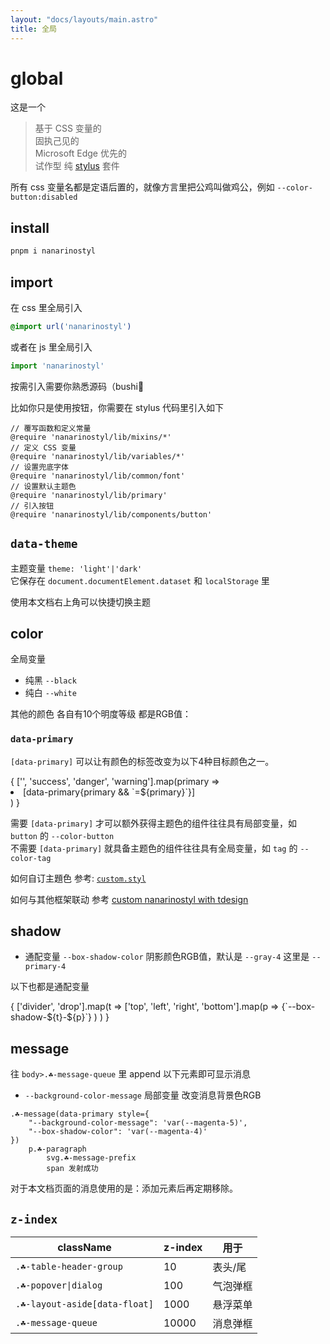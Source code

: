 ```yaml
---
layout: "docs/layouts/main.astro"
title: 全局
---
```



# global

这是一个    
> 基于 CSS 变量的    
> 固执己见的    
> Microsoft Edge 优先的    
> 试作型 纯<T tag="i" data-primary="success"> [stylus](https://stylus-lang.com/) </T>套件

所有 css 变量名都是定语后置的，就像方言里把公鸡叫做鸡公，例如 `--color-button:disabled`

## install

```bash
pnpm i nanarinostyl
```

## import

在 css 里全局引入

```css
@import url('nanarinostyl')
```

或者在 js 里全局引入

```ts
import 'nanarinostyl'
```

按需引入需要你熟悉源码（bushi🤣

比如你只是使用按钮，你需要在 stylus 代码里引入如下

```styl
// 覆写函数和定义常量
@require 'nanarinostyl/lib/mixins/*'
// 定义 CSS 变量
@require 'nanarinostyl/lib/variables/*'
// 设置兜底字体
@require 'nanarinostyl/lib/common/font'
// 设置默认主题色
@require 'nanarinostyl/lib/primary'
// 引入按钮
@require 'nanarinostyl/lib/components/button'
```


## `data-theme`

主题变量 `theme: 'light'|'dark'`    
它保存在 `document.documentElement.dataset` 和 `localStorage` 里

使用本文档右上角可以快捷切换主题


## color

全局变量

- 纯黑 `--black` 
- 纯白 `--white` 

其他的颜色 各自有10个明度等级 都是RGB值：

<ColorsCopy />

### `data-primary`

`[data-primary]` 可以让有颜色的标签改变为以下4种目标颜色之一。

<T tag="ul" class="☘-list">
{
    ['', 'success', 'danger', 'warning'].map(primary => 
        <li data-primary={primary}>
            <T tag='code' class='☘-code ☘-font-mono'>[data-primary{primary && `=${primary}`}]</T>
        </li>
    )
}
</T>

需要 `[data-primary]` 才可以额外获得主题色的组件往往具有局部变量，如 `button` 的 `--color-button`    
不需要 `[data-primary]` 就具备主题色的组件往往具有全局变量，如 `tag` 的 `--color-tag`

如何自订主題色 参考: [`custom.styl`](https://github.com/nanarino/na-lit/blob/main/src/styles/custom.styl#L16)

如何与其他框架联动 参考 [custom nanarinostyl with tdesign](https://github.com/1-betop/na-tdesign)

## shadow

- 通配变量 `--box-shadow-color` 阴影颜色RGB值，默认是 `--gray-4` 这里是 `--primary-4`

以下也都是通配变量

<Grid inline gap="2em">
{
    ['divider', 'drop'].map(t => 
        ['top', 'left', 'right', 'bottom'].map(p => 
            <T tag='span' class='☘-tag ☘-font-mono' style={{
                'box-shadow': `var(--box-shadow-${t}-${p})`,
                '--box-shadow-color': `var(--primary-4)`,
                'padding': '24px'
            }}>{`--box-shadow-${t}-${p}`}</T>
        )
    )
}
</Grid>

## message

往 `body>.☘-message-queue` 里 append 以下元素即可显示消息

- `--background-color-message` 局部变量 改变消息背景色RGB

```pug
.☘-message(data-primary style={
    "--background-color-message": 'var(--magenta-5)',
    "--box-shadow-color": 'var(--magenta-4)'
})
    p.☘-paragraph
        svg.☘-message-prefix
        span 发射成功
```

对于本文档页面的消息使用的是：添加元素后再定期移除。

<EmitMessage />


## `z-index`

| className                     | z-index | 用于    |
| ----------------------------- | ------- | ------ |
| `.☘-table-header-group`       | 10      | 表头/尾 |
| `.☘-popover\|dialog`          | 100     | 气泡弹框 |
| `.☘-layout-aside[data-float]` | 1000    | 悬浮菜单 |
| `.☘-message-queue`            | 10000   | 消息弹框 |
